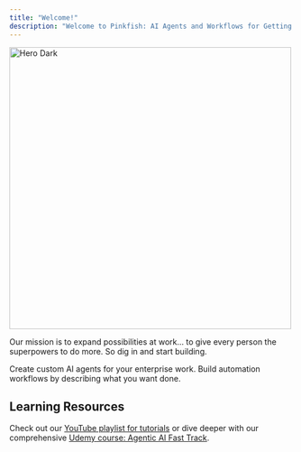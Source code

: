 ```yaml
---
title: "Welcome!"
description: "Welcome to Pinkfish: AI Agents and Workflows for Getting Work Done"
---
```


<img
  width="500"
  alt="Hero Dark"
  classname="hidden dark:block"
  src="/images/hero2.png"
/>

Our mission is to expand possibilities at work... to give every person the superpowers to do more. So dig in and start building. 

<CardGroup cols={2}>
  <Card title="AI Agents" icon="sparkles" href="/agents/introduction">
    Create custom AI agents for your enterprise work.
  </Card>

  <Card title="Workflows" icon="bolt" href="/essentials/automations">
    Build automation workflows by describing what you want done.
  </Card>
</CardGroup>


## Learning Resources

Check out our [YouTube playlist for tutorials](https://www.youtube.com/playlist?list=PL1NAOwNOuiumdXzefvi5VxzugTRkMUx11) or dive deeper with our comprehensive [Udemy course: Agentic AI Fast Track](https://www.udemy.com/course/agentic-ai-fast-track/).


